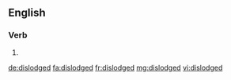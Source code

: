 ==English==

===Verb===
{{head|en|verb form}}

# {{en-past of|dislodge}}

[[de:dislodged]]
[[fa:dislodged]]
[[fr:dislodged]]
[[mg:dislodged]]
[[vi:dislodged]]